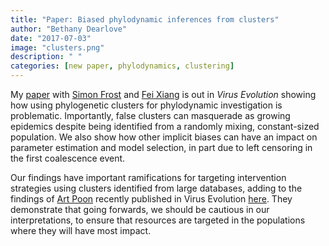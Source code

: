 ```yaml
---
title: "Paper: Biased phylodynamic inferences from clusters"
author: "Bethany Dearlove"
date: "2017-07-03"
image: "clusters.png"
description: " "
categories: [new paper, phylodynamics, clustering]
---
```


My [paper](https://academic.oup.com/ve/article/3/2/vex020/4061302) with [Simon Frost](https://twitter.com/sdwfrost) and [Fei Xiang](https://github.com/xiangfstats) is out in *Virus Evolution* showing how using phylogenetic clusters for phylodynamic investigation is problematic. Importantly, false clusters can masquerade as growing epidemics despite being identified from a randomly mixing, constant-sized population. We also show how other implicit biases can have an impact on parameter estimation and model selection, in part due to left censoring in the first coalescence event.

Our findings have important ramifications for targeting intervention strategies using clusters identified from large databases, adding to the findings of [Art Poon](https://twitter.com/art_poon) recently published in Virus Evolution [here](https://academic.oup.com/ve/article/2/2/vew031/2742100). They demonstrate that going forwards, we should be cautious in our interpretations, to ensure that resources are targeted in the populations where they will have most impact.
